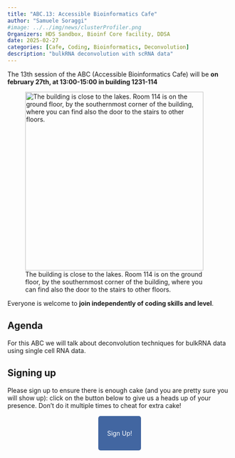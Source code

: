 ```yaml
---
title: "ABC.13: Accessible Bioinformatics Cafe"
author: "Samuele Soraggi"
#image: ../../img/news/clusterProfiler.png
Organizers: HDS Sandbox, Bioinf Core facility, DDSA
date: 2025-02-27
categories: [Cafe, Coding, Bioinformatics, Deconvolution]
description: "bulkRNA deconvolution with scRNA data"
---
```


The 13th session of the ABC (Accessible Bioinformatics Cafe) will be **on february 27th, at 13:00-15:00 in building 1231-114**

![The building is close to the lakes. Room 114 is on the ground floor, by the southernmost corner of the building, where you can find also the door to the stairs to other floors.](../../img/news/bartholin1231-114.png){width=400px}

Everyone is welcome to **join independently of coding skills and level**. 

## Agenda
 
For this ABC we will talk about deconvolution techniques for bulkRNA data using single cell RNA data.

## Signing up

Please sign up to ensure there is enough cake (and you are pretty sure you will show up): click on the button below to give us a heads up of your presence. Don't do it multiple times to cheat for extra cake!

&nbsp;

 <p align="center">
  <a href="nolink" style="background-color: #4266A1; color: #FFFFFF; padding: 30px 20px; text-decoration: none; border-radius: 5px;">
    Sign Up!
  </a>
</p>

